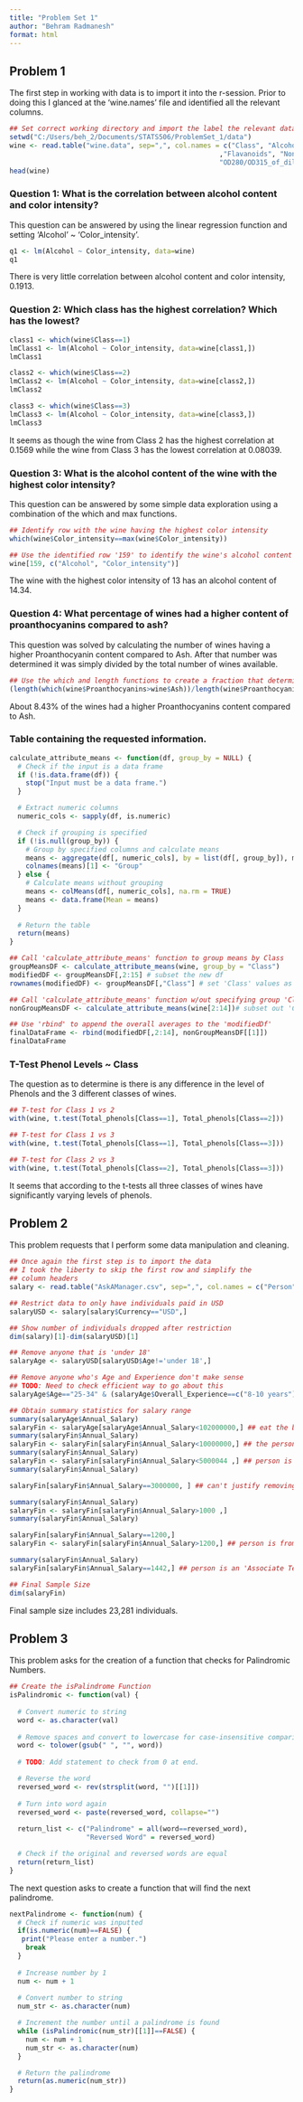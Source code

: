 ```yaml
---
title: "Problem Set 1"
author: "Behram Radmanesh"
format: html
---
```


## Problem 1

The first step in working with data is to import it into the r-session. Prior to doing this I glanced at the 'wine.names' file and identified all the relevant columns.  


```r
## Set correct working directory and import the label the relevant data
setwd("C:/Users/beh_2/Documents/STATS506/ProblemSet_1/data")
wine <- read.table("wine.data", sep=",", col.names = c("Class", "Alcohol", "Malic_Acid", "Ash", "Alcalinity_of_ash", "Magnesium", "Total_phenols"
                                                    ,"Flavanoids", "Nonflavanoid_phenols", "Proanthocyanins", "Color_intensity", "Hue",
                                                    "OD280/OD315_of_diluted_wines", "Proline"))
head(wine)
```

### Question 1: What is the correlation between alcohol content and color intensity?

This question can be answered by using the linear regression function and setting 'Alcohol' ~ 'Color_intensity'.

```r
q1 <- lm(Alcohol ~ Color_intensity, data=wine)
q1
```
There is very little correlation between alcohol content and color intensity, 0.1913.

### Question 2: Which class has the highest correlation? Which has the lowest?


```r
class1 <- which(wine$Class==1)
lmClass1 <- lm(Alcohol ~ Color_intensity, data=wine[class1,])
lmClass1

class2 <- which(wine$Class==2)
lmClass2 <- lm(Alcohol ~ Color_intensity, data=wine[class2,])
lmClass2

class3 <- which(wine$Class==3)
lmClass3 <- lm(Alcohol ~ Color_intensity, data=wine[class3,])
lmClass3
```

It seems as though the wine from Class 2 has the highest correlation at 0.1569 while the wine from Class 3 has the lowest correlation at 0.08039.

### Question 3: What is the alcohol content of the wine with the highest color intensity?

This question can be answered by some simple data exploration using a combination of the which and max functions.

```r
## Identify row with the wine having the highest color intensity
which(wine$Color_intensity==max(wine$Color_intensity))

## Use the identified row '159' to identify the wine's alcohol content
wine[159, c("Alcohol", "Color_intensity")]
```

The wine with the highest color intensity of 13 has an alcohol content of 14.34.

### Question 4: What percentage of wines had a higher content of proanthocyanins compared to ash?

This question was solved by calculating the number of wines having a higher Proanthocyanin content compared to Ash. After that number was determined it was simply divided by the total number of wines available.

```r
## Use the which and length functions to create a fraction that determines a percentage
(length(which(wine$Proanthocyanins>wine$Ash))/length(wine$Proanthocyanins))*100

```
About 8.43% of the wines had a higher Proanthocyanins content compared to Ash.

### Table containing the requested information.

```r
calculate_attribute_means <- function(df, group_by = NULL) {
  # Check if the input is a data frame
  if (!is.data.frame(df)) {
    stop("Input must be a data frame.")
  }

  # Extract numeric columns
  numeric_cols <- sapply(df, is.numeric)

  # Check if grouping is specified
  if (!is.null(group_by)) {
    # Group by specified columns and calculate means
    means <- aggregate(df[, numeric_cols], by = list(df[, group_by]), mean)
    colnames(means)[1] <- "Group"
  } else {
    # Calculate means without grouping
    means <- colMeans(df[, numeric_cols], na.rm = TRUE)
    means <- data.frame(Mean = means)
  }
  
  # Return the table
  return(means)
}

## Call 'calculate_attribute_means' function to group means by Class
groupMeansDF <- calculate_attribute_means(wine, group_by = "Class")
modifiedDF <- groupMeansDF[,2:15] # subset the new df
rownames(modifiedDF) <- groupMeansDF[,"Class"] # set 'Class' values as index

## Call 'calculate_attribute_means' function w/out specifying group 'Class'
nonGroupMeansDF <- calculate_attribute_means(wine[2:14])# subset out 'Class'

## Use 'rbind' to append the overall averages to the 'modifiedDf'
finalDataFrame <- rbind(modifiedDF[,2:14], nonGroupMeansDF[[1]])
finalDataFrame
```

### T-Test Phenol Levels ~ Class

The question as to determine is there is any difference in the level of Phenols and the 3 different classes of wines.

```r
## T-test for Class 1 vs 2
with(wine, t.test(Total_phenols[Class==1], Total_phenols[Class==2]))

## T-test for Class 1 vs 3
with(wine, t.test(Total_phenols[Class==1], Total_phenols[Class==3]))

## T-test for Class 2 vs 3
with(wine, t.test(Total_phenols[Class==2], Total_phenols[Class==3]))

```

It seems that according to the t-tests all three classes of wines have significantly varying levels of phenols.

## Problem 2

This problem requests that I perform some data manipulation and cleaning.

```r
## Once again the first step is to import the data
## I took the liberty to skip the first row and simplify the
## column headers
salary <- read.table("AskAManager.csv", sep=",", col.names = c("Person", "Time", "Age", "Industry", "Job_Title", "Job_Title_Context", "Annual_Salary", "Misc_Compensation", "Currency", "Other_Currency", "Salary_Context", "Country", "State", "City", "Overall_Experience", "Field_Specific_Experience", "Education", "Gender", "Race"), skip = 1)

## Restrict data to only have individuals paid in USD
salaryUSD <- salary[salary$Currency=="USD",]

## Show number of individuals dropped after restriction
dim(salary)[1]-dim(salaryUSD)[1]

## Remove anyone that is 'under 18'
salaryAge <- salaryUSD[salaryUSD$Age!='under 18',]

## Remove anyone who's Age and Experience don't make sense
## TODO: Need to check efficient way to go about this 
salaryAge$Age=="25-34" & (salaryAge$Overall_Experience==c("8-10 years") | salaryAge$Field_Specific_Experience==c("8-10 years"))

## Obtain summary statistics for salary range
summary(salaryAge$Annual_Salary)
salaryFin <- salaryAge[salaryAge$Annual_Salary<102000000,] ## eat the billionare
summary(salaryFin$Annual_Salary)
salaryFin <- salaryFin[salaryFin$Annual_Salary<10000000,] ## the person's job title is 'bum' but makes $10 million
summary(salaryFin$Annual_Salary)
salaryFin <- salaryFin[salaryFin$Annual_Salary<5000044 ,] ## person is an 'inside sales manager' that makes $5million
summary(salaryFin$Annual_Salary)

salaryFin[salaryFin$Annual_Salary==3000000, ] ## can't justify removing an 'Art & Design' 'Owner and CEO' that makes $3million

summary(salaryFin$Annual_Salary)
salaryFin <- salaryFin[salaryFin$Annual_Salary>1000 ,]
summary(salaryFin$Annual_Salary)

salaryFin[salaryFin$Annual_Salary==1200,]
salaryFin <- salaryFin[salaryFin$Annual_Salary>1200,] ## person is from Myanmar Colorado making $1200 as a risk management associate

summary(salaryFin$Annual_Salary)
salaryFin[salaryFin$Annual_Salary==1442,] ## person is an 'Associate Team Lead -Revenue Cycle' w/ 'Some college' making $1442 & $3010; can't justify removing

## Final Sample Size
dim(salaryFin)

```
Final sample size includes 23,281 individuals.

## Problem 3

This problem asks for the creation of a function that checks for Palindromic Numbers.

```r
## Create the isPalindrome Function
isPalindromic <- function(val) {
  
  # Convert numeric to string
  word <- as.character(val)
  
  # Remove spaces and convert to lowercase for case-insensitive comparison
  word <- tolower(gsub(" ", "", word))
  
  # TODO: Add statement to check from 0 at end.

  # Reverse the word
  reversed_word <- rev(strsplit(word, "")[[1]])
  
  # Turn into word again
  reversed_word <- paste(reversed_word, collapse="")
  
  return_list <- c("Palindrome" = all(word==reversed_word), 
                   "Reversed Word" = reversed_word)

  # Check if the original and reversed words are equal
  return(return_list)
}
```

The next question asks to create a function that will find the next palindrome. 

```r
nextPalindrome <- function(num) {
  # Check if numeric was inputted
  if(is.numeric(num)==FALSE) {
   print("Please enter a number.")
    break
  }
  
  # Increase number by 1
  num <- num + 1
  
  # Convert number to string
  num_str <- as.character(num)

  # Increment the number until a palindrome is found
  while (isPalindromic(num_str)[[1]]==FALSE) {
    num <- num + 1
    num_str <- as.character(num)
  }

  # Return the palindrome
  return(as.numeric(num_str))
}
```

